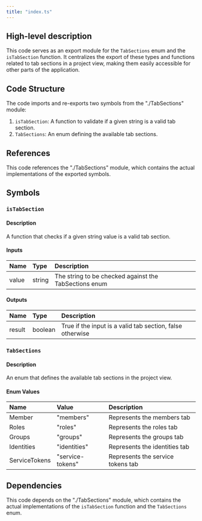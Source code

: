 ```yaml
---
title: "index.ts"
---
```


## High-level description
This code serves as an export module for the `TabSections` enum and the `isTabSection` function. It centralizes the export of these types and functions related to tab sections in a project view, making them easily accessible for other parts of the application.

## Code Structure
The code imports and re-exports two symbols from the "./TabSections" module:
1. `isTabSection`: A function to validate if a given string is a valid tab section.
2. `TabSections`: An enum defining the available tab sections.

## References
This code references the "./TabSections" module, which contains the actual implementations of the exported symbols.

## Symbols

### `isTabSection`
#### Description
A function that checks if a given string value is a valid tab section.

#### Inputs
| Name | Type | Description |
|:-----|:-----|:------------|
| value | string | The string to be checked against the TabSections enum |

#### Outputs
| Name | Type | Description |
|:-----|:-----|:------------|
| result | boolean | True if the input is a valid tab section, false otherwise |

### `TabSections`
#### Description
An enum that defines the available tab sections in the project view.

#### Enum Values
| Name | Value | Description |
|:-----|:------|:------------|
| Member | "members" | Represents the members tab |
| Roles | "roles" | Represents the roles tab |
| Groups | "groups" | Represents the groups tab |
| Identities | "identities" | Represents the identities tab |
| ServiceTokens | "service-tokens" | Represents the service tokens tab |

## Dependencies
This code depends on the "./TabSections" module, which contains the actual implementations of the `isTabSection` function and the `TabSections` enum.